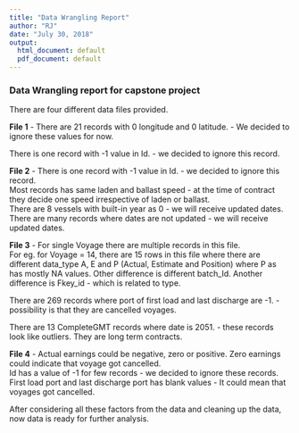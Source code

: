 ```yaml
---
title: "Data Wrangling Report"
author: "RJ"
date: "July 30, 2018"
output:
  html_document: default
  pdf_document: default
---
```


### Data Wrangling report for capstone project

There are four different data files provided.

**File 1** - There are 21 records with 0 longitude and 0 latitude. -  We decided to ignore these values for now.  

There is one record with -1 value in Id. - we decided to ignore this record.  

**File 2** - There is one record with -1 value in Id. - we decided to ignore this record.   
Most records has same laden and ballast speed - at the time of contract they decide one speed irrespective of laden or ballast.  
There are 8 vessels with built-in year as 0 - we will receive updated dates.  
There are many records where dates are not updated - we will receive updated dates.  

**File 3** - For single Voyage there are multiple records in this file.  
For eg. for Voyage = 14, there are 15 rows in this file where there are different data_type A,
E and P (Actual, Estimate and Position) where P as has mostly NA values. Other difference is different batch_Id. Another difference is Fkey_id - which is related to type.  

There are 269 records where port of first load and last discharge are -1. - possibility is that they are cancelled voyages.  

There are 13 CompleteGMT records where date is 2051. - these records look like outliers. They are long term contracts.  

**File 4** - Actual earnings could be negative, zero or positive. Zero earnings could indicate that voyage got cancelled.  
Id has a value of -1 for few records -  we decided to ignore these records.  
First load port and last discharge port has blank values - It could mean that voyages got cancelled.  

After considering all these factors from the data and cleaning up the data, now data is ready for further analysis.


